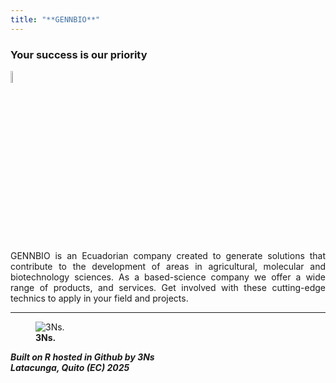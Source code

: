 ```yaml
---
title: "**GENNBIO**"
---
```



### Your success is our priority 


![](C:\Users\Usuario1\Desktop\GENNBIO.github.io\Loading_NN.gif){width=7%}


<style>
body {text-align: justify}
</style>
GENNBIO is an Ecuadorian company created to generate solutions that contribute to the development of areas in agricultural, molecular and biotechnology sciences. As a based-science company we offer a wide range of products, and services. Get involved with these cutting-edge technics to apply in your field and projects.

___


![**3Ns.**](C:\Users\Usuario1\Desktop\GENNBIO.github.io\NNN_NN.jpg)



***Built on R hosted in Github by 3Ns***
<br>
***Latacunga, Quito (EC) 2025***
